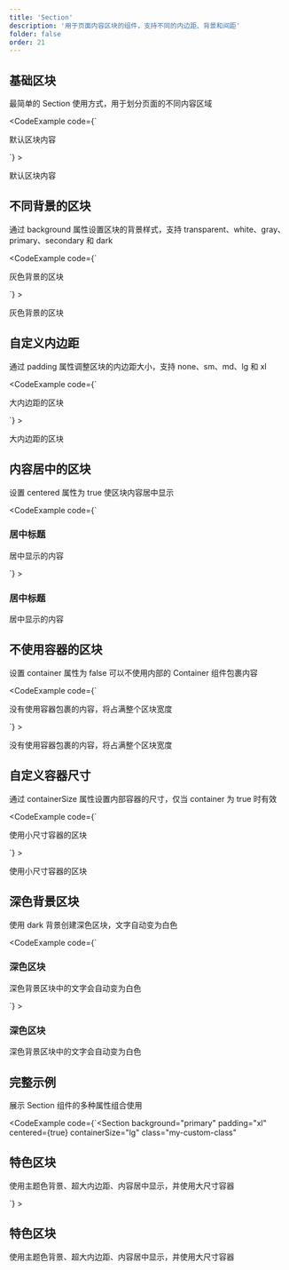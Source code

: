 ```yaml
---
title: 'Section'
description: '用于页面内容区块的组件，支持不同的内边距、背景和间距'
folder: false
order: 21
---
```



## 基础区块

最简单的 Section 使用方式，用于划分页面的不同内容区域

<CodeExample
  code={`<Section>
  <p>默认区块内容</p>
</Section>`}
>
  <Section border={true}>
    <p>默认区块内容</p>
  </Section>
</CodeExample>

## 不同背景的区块

通过 background 属性设置区块的背景样式，支持 transparent、white、gray、primary、secondary 和 dark

<CodeExample
  code={`<Section background="gray">
  <p>灰色背景的区块</p>
</Section>`}
>
  <Section background="gray" border={true}>
    <p>灰色背景的区块</p>
  </Section>
</CodeExample>

## 自定义内边距

通过 padding 属性调整区块的内边距大小，支持 none、sm、md、lg 和 xl

<CodeExample
  code={`<Section padding="lg">
  <p>大内边距的区块</p>
</Section>`}
>
  <Section padding="lg" border={true}>
    <p>大内边距的区块</p>
  </Section>
</CodeExample>

## 内容居中的区块

设置 centered 属性为 true 使区块内容居中显示

<CodeExample
  code={`<Section centered={true}>
  <h3>居中标题</h3>
  <p>居中显示的内容</p>
</Section>`}
>
  <Section centered={true} border={true}>
    <h3>居中标题</h3>
    <p>居中显示的内容</p>
  </Section>
</CodeExample>

## 不使用容器的区块

设置 container 属性为 false 可以不使用内部的 Container 组件包裹内容

<CodeExample
  code={`<Section container={false} background="primary">
  <p>没有使用容器包裹的内容，将占满整个区块宽度</p>
</Section>`}
>
  <Section container={false} background="primary" border={true}>
    <p>没有使用容器包裹的内容，将占满整个区块宽度</p>
  </Section>
</CodeExample>

## 自定义容器尺寸

通过 containerSize 属性设置内部容器的尺寸，仅当 container 为 true 时有效

<CodeExample
  code={`<Section containerSize="sm" background="secondary">
  <p>使用小尺寸容器的区块</p>
</Section>`}
>
  <Section containerSize="sm" background="secondary" border={true}>
    <p>使用小尺寸容器的区块</p>
  </Section>
</CodeExample>

## 深色背景区块

使用 dark 背景创建深色区块，文字自动变为白色

<CodeExample
  code={`<Section background="dark">
  <h3>深色区块</h3>
  <p>深色背景区块中的文字会自动变为白色</p>
</Section>`}
>
  <Section background="dark" border={true}>
    <h3>深色区块</h3>
    <p>深色背景区块中的文字会自动变为白色</p>
  </Section>
</CodeExample>

## 完整示例

展示 Section 组件的多种属性组合使用

<CodeExample
  code={`<Section 
  background="primary" 
  padding="xl" 
  centered={true}
  containerSize="lg"
  class="my-custom-class"
>
  <div class="py-8">
    <h2 class="text-2xl font-bold mb-4">特色区块</h2>
    <p>使用主题色背景、超大内边距、内容居中显示，并使用大尺寸容器</p>
  </div>
</Section>`}
>
  <Section 
    background="primary" 
    padding="xl" 
    centered={true}
    containerSize="lg"
    class="my-custom-class"
  >
    <div class="py-8">
      <h2 class="text-2xl font-bold mb-4">特色区块</h2>
      <p>使用主题色背景、超大内边距、内容居中显示，并使用大尺寸容器</p>
    </div>
  </Section>
</CodeExample>
